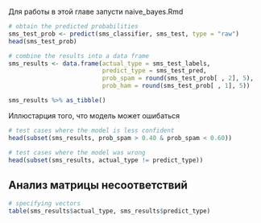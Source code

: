 Для работы в этой главе запусти naive_bayes.Rmd

```r
# obtain the predicted probabilities
sms_test_prob <- predict(sms_classifier, sms_test, type = "raw")
head(sms_test_prob)

# combine the results into a data frame
sms_results <- data.frame(actual_type = sms_test_labels,
                          predict_type = sms_test_pred,
                          prob_spam = round(sms_test_prob[ , 2], 5),
                          prob_ham = round(sms_test_prob[ , 1], 5))

sms_results %>% as_tibble()
```

Иллюстарция того, что модель может ошибаться

```r
# test cases where the model is less confident
head(subset(sms_results, prob_spam > 0.40 & prob_spam < 0.60))

# test cases where the model was wrong
head(subset(sms_results, actual_type != predict_type))
```


## Анализ матрицы несоответствий

```r
# specifying vectors
table(sms_results$actual_type, sms_results$predict_type)
```

